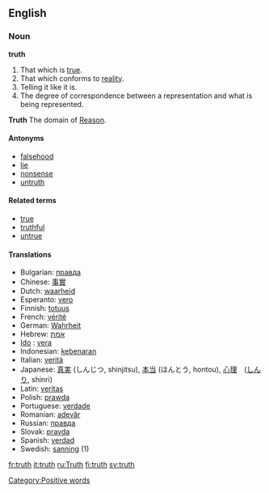 ==English==
===Noun===
'''truth'''

# That which is [[true]].
# That which conforms to [[reality]].
# Telling it like it is.
# The degree of correspondence between a representation and what is being represented.

'''Truth'''  The domain of [[Reason]].

====Antonyms====
*[[falsehood]]
*[[lie]]
*[[nonsense]]
*[[untruth]]

====Related terms====
*[[true]]
*[[truthful]]
*[[untrue]]

====Translations====
*Bulgarian: [[правда]]
*Chinese: [[事實]]
*Dutch: [[waarheid]] {{f}}
*Esperanto: [[vero]]
*Finnish: [[totuus]]
*French: [[vérité]] {{f}}
*German: [[Wahrheit]] {{f}}
*Hebrew: [[אמת]]
*[[w:Ido|Ido]] : [[vera]]
*Indonesian: [[kebenaran]]
*Italian: [[verità]] {{f}}
*Japanese: [[真実]] (しんじつ, shinjitsu), [[本当]] (ほんとう, hontou), [[心理]]　([[しんり]], shinri)
*Latin: [[veritas]] {{f}}
*Polish: [[prawda]]
*Portuguese: [[verdade]]
*Romanian: [[adevăr]] {{n}}
*Russian: [[правда]]
*Slovak: [[pravda]] {{f}}
*Spanish: [[verdad]] {{f}}
*Swedish: [[sanning]] (1)

[[Category:Positive words]]

[[fr:truth]]
[[it:truth]]
[[ru:Truth]]
[[fi:truth]]
[[sv:truth]]